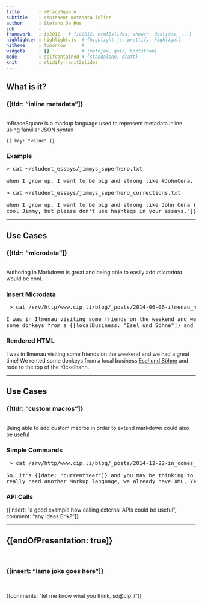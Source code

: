 ```yaml
---
title       : mBraceSquare
subtitle    : represent metadata inline
author      : Stefano Da Ros
job         : 
framework   : io2012   # {io2012, html5slides, shower, dzslides, ...}
highlighter : highlight.js  # {highlight.js, prettify, highlight}
hitheme     : tomorrow      # 
widgets     : []            # {mathjax, quiz, bootstrap}
mode        : selfcontained # {standalone, draft}
knit        : slidify::knit2slides
---
```


## What is it?
### {[tldr: "inline metadata"]}
<br />
mBraceSquare is a markup language used to represent metadata inline using familiar JSON syntax

    {[ key: "value" ]}
    
### Example
<pre>> cat ~/student_essays/jimmys_superhero.txt

when I grow up, I want to be big and strong like #JohnCena.

> cat ~/student_essays/jimmys_superhero_corrections.txt

when I grow up, I want to be big and strong like John Cena {[comment: "I know it sounds
cool Jimmy, but please don't use hashtags in your essays."]}.</pre>

--- 

## Use Cases
### {[tldr: "microdata"]}
<br />
Authoring in Markdown is great and being able to easily add _microdata_ would be cool.

### Insert Microdata

<pre> > cat /srv/http/www.cip.li/blog/_posts/2014-06-06-ilmenau_himmel_blau.markdown

I was in Ilmenau visiting some friends on the weekend and we had a great time! We rented
some donkeys from a {[localBusiness: "Esel und Söhne"]} and rode to the top of the Kickelhahn.
</pre>

### Rendered HTML

I was in Ilmenau visiting some friends on the weekend and we had a great time! We rented
some donkeys from a local business [Esel und Söhne](http://www.zeitblueten.com/news/esel-vater-sohn/) and rode to the top of the Kickelhahn.

---

## Use Cases
### {[tldr: "custom macros"]}
<br />
Being able to add custom macros in order to extend markdown could also be useful

### Simple Commands

<pre> > cat /srv/http/www.cip.li/blog/_posts/2014-12-22-in_comes_mbracesquare.markdown

So, it's {[date: "currentYear"]} and you may be thinking to yourself, seriously? Do we
really need another Markup language, we already have XML, YAML, HTML, [A-Z]*ML...
</pre>

### API Calls

{[insert: "a good example how calling external APIs could be useful", 
  comment: "any ideas Erik?"]}

---
## {[endOfPresentation: true]}
<br />

### {[insert: "lame joke goes here"]}
<br />

{[comments: "let me know what you think, sd@cip.li"]}




